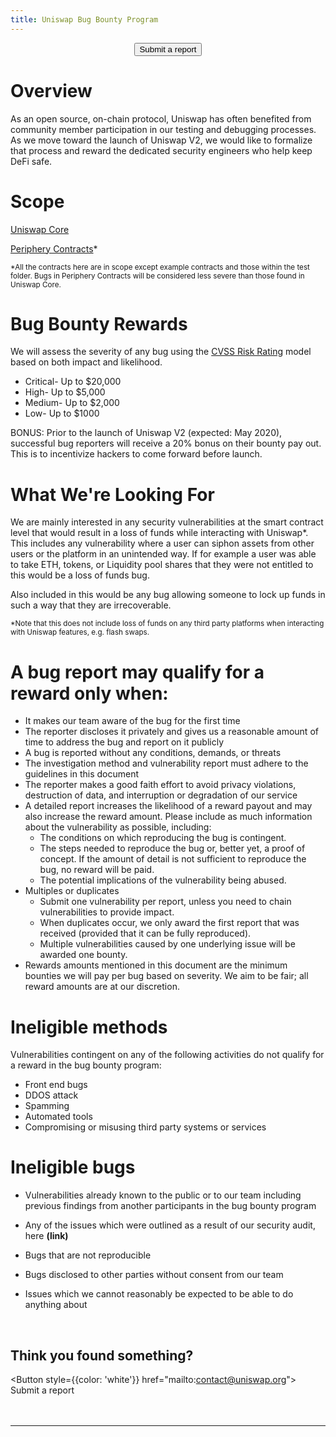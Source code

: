 ```yaml
---
title: Uniswap Bug Bounty Program
---
```



<center>
  <Button style={{color: 'white'}} href="mailto:contact@uniswap.org">
    Submit a report
  </Button>
</center>

# **Overview**

As an open source, on-chain protocol, Uniswap has often benefited from community member participation in our testing and debugging processes. As we move toward the launch of Uniswap V2, we would like to formalize that process and reward the dedicated security engineers who help keep DeFi safe.

# **Scope**

[Uniswap Core](https://github.com/Uniswap/uniswap-v2-core)

[Periphery Contracts](https://github.com/Uniswap/uniswap-v2-periphery)\*

<sup>
  *All the contracts here are in scope except example contracts and those within the test folder. Bugs in Periphery
  Contracts will be considered less severe than those found in Uniswap Core.
</sup>

# **Bug Bounty Rewards**

We will assess the severity of any bug using the [CVSS Risk Rating](https://www.first.org/cvss/calculator/3.0) model based on both impact and likelihood.

- Critical- Up to \$20,000
- High- Up to \$5,000
- Medium- Up to \$2,000
- Low- Up to \$1000

BONUS: Prior to the launch of Uniswap V2 (expected: May 2020), successful bug reporters will receive a 20% bonus on their bounty pay out. This is to incentivize hackers to come forward before launch.

# **What We&#39;re Looking For**

We are mainly interested in any security vulnerabilities at the smart contract level that would result in a loss of funds while interacting with Uniswap\*. This includes any vulnerability where a user can siphon assets from other users or the platform in an unintended way. If for example a user was able to take ETH, tokens, or Liquidity pool shares that they were not entitled to this would be a loss of funds bug.

Also included in this would be any bug allowing someone to lock up funds in such a way that they are irrecoverable.

<small>
  *Note that this does not include loss of funds on any third party platforms when interacting with Uniswap features,
  e.g. flash swaps.
</small>

# **A bug report may qualify for a reward only when:**

- It makes our team aware of the bug for the first time
- The reporter discloses it privately and gives us a reasonable amount of time to address the bug and report on it publicly
- A bug is reported without any conditions, demands, or threats
- The investigation method and vulnerability report must adhere to the guidelines in this document
- The reporter makes a good faith effort to avoid privacy violations, destruction of data, and interruption or degradation of our service
- A detailed report increases the likelihood of a reward payout and may also increase the reward amount. Please include as much information about the vulnerability as possible, including:
  - The conditions on which reproducing the bug is contingent.
  - The steps needed to reproduce the bug or, better yet, a proof of concept. If the amount of detail is not sufficient to reproduce the bug, no reward will be paid.
  - The potential implications of the vulnerability being abused.
- Multiples or duplicates
  - Submit one vulnerability per report, unless you need to chain vulnerabilities to provide impact.
  - When duplicates occur, we only award the first report that was received (provided that it can be fully reproduced).
  - Multiple vulnerabilities caused by one underlying issue will be awarded one bounty.
- Rewards amounts mentioned in this document are the minimum bounties we will pay per bug based on severity. We aim to be fair; all reward amounts are at our discretion.

# **Ineligible methods**

Vulnerabilities contingent on any of the following activities do not qualify for a reward in the bug bounty program:

- Front end bugs
- DDOS attack
- Spamming
- Automated tools
- Compromising or misusing third party systems or services

# **Ineligible bugs**

- Vulnerabilities already known to the public or to our team including previous findings from another participants in the bug bounty program
- Any of the issues which were outlined as a result of our security audit, here **(link)**
- Bugs that are not reproducible
- Bugs disclosed to other parties without consent from our team
- Issues which we cannot reasonably be expected to be able to do anything about

  <br/>

## **Think you found something?**

  <Button style={{color: 'white'}} href="mailto:contact@uniswap.org">
    Submit a report
  </Button>
  <br/>
  <br/>
  <br/>

---- 